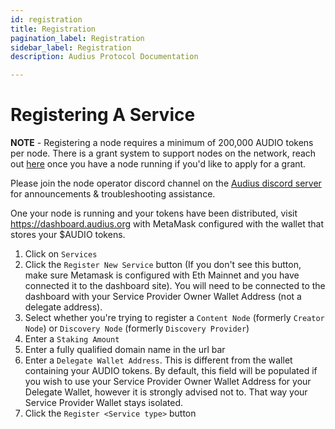 ```yaml
---
id: registration
title: Registration
pagination_label: Registration
sidebar_label: Registration
description: Audius Protocol Documentation

---
```


# Registering A Service

**NOTE** - Registering a node requires a minimum of 200,000 AUDIO tokens per node. There is a grant system to support nodes on the network, reach out [here](https://docs.google.com/forms/d/e/1FAIpQLSf91KZdBdDlJrx6nLR3k6g4uL0PSg9QuR4FxMabEI6gGdlA6A/viewform) once you have a node running if you'd like to apply for a grant.

Please join the node operator discord channel on the [Audius discord server](https://discord.com/invite/audius) for announcements & troubleshooting assistance.

One your node is running and your tokens have been distributed, visit https://dashboard.audius.org with MetaMask configured with the wallet that stores your $AUDIO tokens.

1. Click on `Services`
2. Click the `Register New Service` button (If you don't see this button, make sure Metamask is configured with Eth Mainnet and you have connected it to the dashboard site). You will need to be connected to the dashboard with your Service Provider Owner Wallet Address (not a delegate address).
3. Select whether you're trying to register a `Content Node` (formerly `Creator Node`) or `Discovery Node` (formerly `Discovery Provider`)
4. Enter a `Staking Amount`
5. Enter a fully qualified domain name in the url bar
6. Enter a `Delegate Wallet Address`. This is different from the wallet containing your AUDIO tokens. By default, this field will be populated if you wish to use your Service Provider Owner Wallet Address for your Delegate Wallet, however it is strongly advised not to. That way your Service Provider Wallet stays isolated.
7. Click the `Register <Service type>` button
